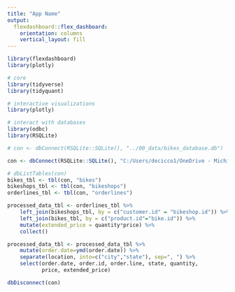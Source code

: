```yaml
---
title: "App Name"
output: 
  flexdashboard::flex_dashboard:
    orientation: columns
    vertical_layout: fill
---
```


```r
library(flexdashboard)
library(plotly)

# core
library(tidyverse)
library(tidyquant)

# interactive visualizations
library(plotly)

# interact with databases
library(odbc)
library(RSQLite)
```

```r
# con <- dbConnect(RSQLite::SQLite(), "../00_data/bikes_database.db")

con <- dbConnect(RSQLite::SQLite(), "C:/Users/decicco1/OneDrive - Michigan State University/CSTATRedirects/Documents/R Studio Projects/Business-Science/DS4B 102-R Shiny Dashboards/DS4B_102_R_Shiny_Apps_1/00_data/bikes_database.db")

# dbListTables(con)
bikes_tbl <- tbl(con, "bikes")
bikeshops_tbl <- tbl(con, "bikeshops")
orderlines_tbl <- tbl(con, "orderlines")

processed_data_tbl <- orderlines_tbl %>% 
    left_join(bikeshops_tbl, by = c("customer.id" = "bikeshop.id")) %>% 
    left_join(bikes_tbl, by = c("product.id"="bike.id")) %>%
    mutate(extended_price = quantity*price) %>%
    collect()

processed_data_tbl <- processed_data_tbl %>% 
    mutate(order.date=ymd(order.date)) %>% 
    separate(location, into=c("city","state"), sep=", ") %>% 
    select(order.date, order.id, order.line, state, quantity,
           price, extended_price)

dbDisconnect(con)

```

